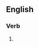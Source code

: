 ==English==

===Verb===
{{head|en|present participle}}

# {{present participle of|resheathe|lang=en|nocat=1}}